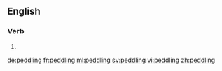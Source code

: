 ==English==

===Verb===
{{head|en}}

# {{present participle of|peddle}}

[[de:peddling]]
[[fr:peddling]]
[[ml:peddling]]
[[sv:peddling]]
[[vi:peddling]]
[[zh:peddling]]
